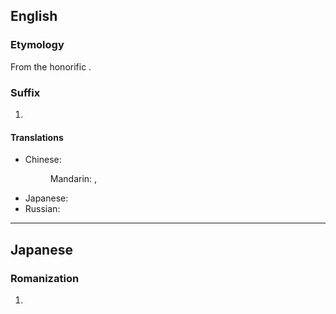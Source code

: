 ==English==

===Etymology===
From the {{etyl|ja|en}} honorific {{m|ja|くん}}.

===Suffix===
{{en-suffix}}

# {{lb|en|anime and manga fandom}} {{non-gloss definition|Appended to a young man's name or nickname to indicate familiarity.}}

====Translations====
{{trans-top|nominal affix indicating familiarity}}
* Chinese:
*: Mandarin: {{t+|cmn|君|tr=-jūn|sc=Hani}}, {{t+|cmn|菌|tr=-jùn|sc=Hani}}
{{trans-mid}}
* Japanese: {{t|ja|くん|tr=-kun}}
* Russian: {{t+|ru|-кун}}
{{trans-bottom}}

----

==Japanese==

===Romanization===
{{ja-romaji}}

# {{ja-romanization of|くん}}